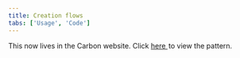 ```yaml
---
title: Creation flows
tabs: ['Usage', 'Code']
---
```



This now lives in the Carbon website.
Click <a href=" https://www.carbondesignsystem.com/experimental/create-flows" target="_blank">
here <Launch16 fill="currentColor" style="vertical-align:middle; margin: 0 2px 2px 0"/></a>
to view the pattern.
